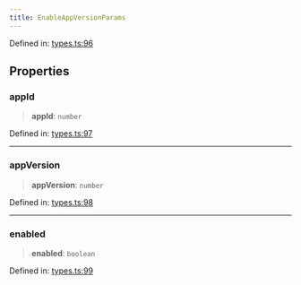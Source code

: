 ```yaml
---
title: EnableAppVersionParams
---
```


Defined in: [types.ts:96](https://github.com/LIT-Protocol/Vincent/blob/1ec4d670031700c70e1e2ba1640f87d4b5f07fe8/packages/libs/contracts-sdk/src/types.ts#L96)

## Properties

### appId

> **appId**: `number`

Defined in: [types.ts:97](https://github.com/LIT-Protocol/Vincent/blob/1ec4d670031700c70e1e2ba1640f87d4b5f07fe8/packages/libs/contracts-sdk/src/types.ts#L97)

***

### appVersion

> **appVersion**: `number`

Defined in: [types.ts:98](https://github.com/LIT-Protocol/Vincent/blob/1ec4d670031700c70e1e2ba1640f87d4b5f07fe8/packages/libs/contracts-sdk/src/types.ts#L98)

***

### enabled

> **enabled**: `boolean`

Defined in: [types.ts:99](https://github.com/LIT-Protocol/Vincent/blob/1ec4d670031700c70e1e2ba1640f87d4b5f07fe8/packages/libs/contracts-sdk/src/types.ts#L99)
